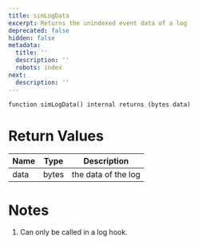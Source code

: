```yaml
---
title: simLogData
excerpt: Returns the unindexed event data of a log
deprecated: false
hidden: false
metadata:
  title: ''
  description: ''
  robots: index
next:
  description: ''
---
```

```solidity
function simLogData() internal returns (bytes data)
```

# Return Values

| Name | Type  | Description         |
| ---- | ----- | ------------------- |
| data | bytes | the data of the log |

# Notes

1. Can only be called in a log hook.

